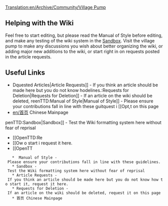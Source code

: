[[Translation:en/Archive/Community/Village Pump]]
== Helping with the Wiki ==
Feel free to start editing, but please read the Manual of Style before editing, and make any testing of the wiki system in the [[en/Sandbox|Sandbox]]. Visit the village pump to make any discussions you wish about better organizing the wiki, or adding major new additions to the wiki, or start right in on requests posted in the article requests.

== Useful Links ==
*Dquested Articles|Article Requests]] - If you think an article should be made here but you do not know hodelines.:Requests for Deletion|Requests for Deletion]] - If an article on the wiki should be deleted, reenTTD:Manual of Style|Manual of Style]] - Please ensure your contributions fall in line with these guitquest i [[Opt,t on this page
*[[en/首页]] Chinese Mainpage
penTTD:Sandbox|Sandbox]] - Test the Wiki formatting system here without fear of reprisal
* [[OpenTTD:Re
* [[Ow o start i request it here.
* [[OpenTT

    *  Manual of Style - Please ensure your contributions fall in line with these guidelines.
    * Sandbox - Test the Wiki formatting system here without fear of reprisal
    * Article Requests - If you think an article should be made here but you do not know how to start it, request it here.
    * Requests for Deletion - If an article on the wiki should be deleted, request it on this page
    * 首页 Chinese Mainpage